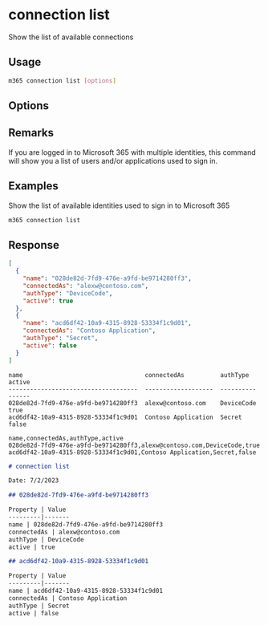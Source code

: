 
# connection list

Show the list of available connections

## Usage

```sh
m365 connection list [options]
```

## Options

<Global />

## Remarks

If you are logged in to Microsoft 365 with multiple identities, this command will show you a list of users and/or applications used to sign in.  

## Examples

Show the list of available identities used to sign in to Microsoft 365

```sh
m365 connection list
```

## Response

<Tabs>
  <TabItem value="JSON">

  ```json
  [
    {
      "name": "028de82d-7fd9-476e-a9fd-be9714280ff3",
      "connectedAs": "alexw@contoso.com",
      "authType": "DeviceCode",
      "active": true
    },
    {
      "name": "acd6df42-10a9-4315-8928-53334f1c9d01",
      "connectedAs": "Contoso Application",
      "authType": "Secret",
      "active": false
    }
  ]
  ```

  </TabItem>
  <TabItem value="Text">

  ```text
  name                                  connectedAs          authType    active
  ------------------------------------  -------------------  ----------  ------
  028de82d-7fd9-476e-a9fd-be9714280ff3  alexw@contoso.com    DeviceCode  true
  acd6df42-10a9-4315-8928-53334f1c9d01  Contoso Application  Secret      false
  ```

  </TabItem>
  <TabItem value="CSV">

  ```csv
  name,connectedAs,authType,active
  028de82d-7fd9-476e-a9fd-be9714280ff3,alexw@contoso.com,DeviceCode,true
  acd6df42-10a9-4315-8928-53334f1c9d01,Contoso Application,Secret,false
  ```

  </TabItem>
  <TabItem value="Markdown">

  ```md
  # connection list

  Date: 7/2/2023

  ## 028de82d-7fd9-476e-a9fd-be9714280ff3

  Property | Value
  ---------|-------
  name | 028de82d-7fd9-476e-a9fd-be9714280ff3
  connectedAs | alexw@contoso.com
  authType | DeviceCode
  active | true

  ## acd6df42-10a9-4315-8928-53334f1c9d01

  Property | Value
  ---------|-------
  name | acd6df42-10a9-4315-8928-53334f1c9d01
  connectedAs | Contoso Application
  authType | Secret
  active | false
  ```

  </TabItem>
</Tabs>